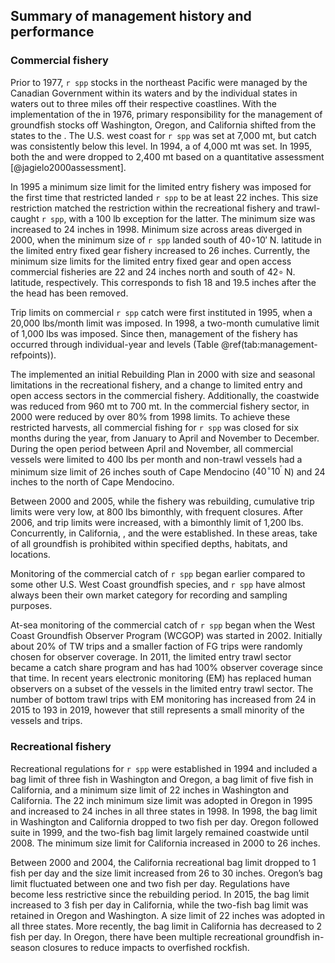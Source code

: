 ## Summary of management history and performance

### Commercial fishery

Prior to 1977, `r spp` stocks in the northeast Pacific were managed by the
Canadian Government within its waters and
by the individual states in waters out to three miles off their respective coastlines.
With the implementation of the \gls{msfcma} in 1976,
primary responsibility for the management of groundfish stocks off
Washington, Oregon, and California shifted from the states to the \gls{pfmc}.
The U.S. west coast \gls{abc} for `r spp`  was set at 7,000 mt,
but catch was consistently below this level.
In 1994, a \gls{hg} of 4,000 mt was set.
In 1995, both the \gls{abc} and \gls{hg} were dropped to 2,400 mt
based on a quantitative assessment [@jagielo2000assessment].

In 1995 a minimum size limit for the limited entry fishery was imposed
for the first time that restricted landed `r spp` to be at least 22 inches.
This size restriction matched the restriction within the recreational fishery
and trawl-caught `r spp`, with a 100 lb exception for the latter.
The minimum size was increased to 24 inches in 1998.
Minimum size across areas diverged in 2000, when the minimum size of
`r spp` landed south of 40$\circ 10\prime$ N. latitude in the
limited entry fixed gear fishery increased to 26 inches.
Currently, the minimum size limits for the limited entry fixed gear
and open access commercial fisheries
are 22 and 24 inches north and south of 42$\circ$ N. latitude, respectively.
This corresponds to fish 18 and 19.5 inches after the the head has been removed.

Trip limits on commercial `r spp` catch were first instituted in 1995,
when a 20,000 lbs/month limit was imposed.
In 1998, a two-month cumulative limit of 1,000 lbs was imposed.
Since then, management of the fishery has occurred through
individual-year \gls{abc} and \gls{oy} levels (Table \@ref(tab:management-refpoints)).

The \gls{pfmc} implemented an initial Rebuilding Plan in 2000
with size and seasonal limitations in the recreational fishery, and
a change to limited entry and open access sectors in the commercial fishery.
Additionally, the coastwide \gls{abc} was reduced
from 960 mt to 700 mt.
In the commercial fishery sector, \glspl{hg} in 2000 were reduced by over 80\%
from 1998 limits.
To achieve these restricted harvests,
all commercial fishing for `r spp`  was closed for six months during the year,
from January to April and November to December.
During the open period between April and November,
all commercial vessels were limited to 400 lbs per month and
non-trawl vessels had a minimum size limit of
26 inches south of Cape Mendocino ($40^\circ 10^\prime$ N) and
24 inches to the north of Cape Mendocino.

Between 2000 and 2005, while the fishery was rebuilding,
cumulative trip limits were very low, at 800 lbs bimonthly,
with frequent closures.
After 2006, \glspl{abc} and trip limits were increased,
with a bimonthly limit of 1,200 lbs.
Concurrently, \glspl{mpa} in California,
\glspl{rca}, and the \gls{cca} were established.
In these areas, take of all groundfish is prohibited within specified
depths, habitats, and locations.

Monitoring of the commercial catch of `r spp` began earlier compared 
to some other U.S. West Coast groundfish species, and `r spp` have 
almost always been their own market category for recording and sampling purposes.

At-sea monitoring of the commercial catch of `r spp` began when the 
West Coast Groundfish Observer Program (WCGOP) was started in 2002.
Initially about 20\% of TW trips and a smaller faction of FG trips were
randomly chosen for observer coverage. In 2011, the limited entry trawl 
sector became a catch share program and has had 100\% observer coverage since 
that time. In recent years electronic monitoring (EM) has replaced human 
observers on a subset of the vessels in the limited entry trawl sector.
The number of bottom trawl trips with EM monitoring has increased from 24 in 2015 
to 193 in 2019, however that still represents a small minority of the vessels and trips.

### Recreational fishery

Recreational regulations for `r spp` were established in 1994 and included
a bag limit of three fish in Washington and Oregon,
a bag limit of five fish in California, and
a minimum size limit of 22 inches in Washington and California.
The 22 inch minimum size limit was adopted in Oregon in 1995 and
increased to 24 inches in all three states in 1998.
In 1998, the bag limit in Washington and California dropped to two fish per day.
Oregon followed suite in 1999, and
the two-fish bag limit largely remained coastwide until 2008.
The minimum size limit for California increased in 2000 to 26 inches.

Between 2000 and 2004,
the California recreational bag limit dropped to 1 fish per day and
the size limit increased from 26 to 30 inches.
Oregon's bag limit fluctuated between one and two fish per day.
Regulations have become less restrictive since the rebuilding period.
In 2015, the bag limit increased to 3 fish per day in California,
while the two-fish bag limit was retained in Oregon and Washington.
A size limit of 22 inches was adopted in all three states.
More recently, the bag limit in California has decreased to 2 fish per day.
In Oregon, there have been multiple recreational groundfish in-season closures
to reduce impacts to overfished rockfish.
